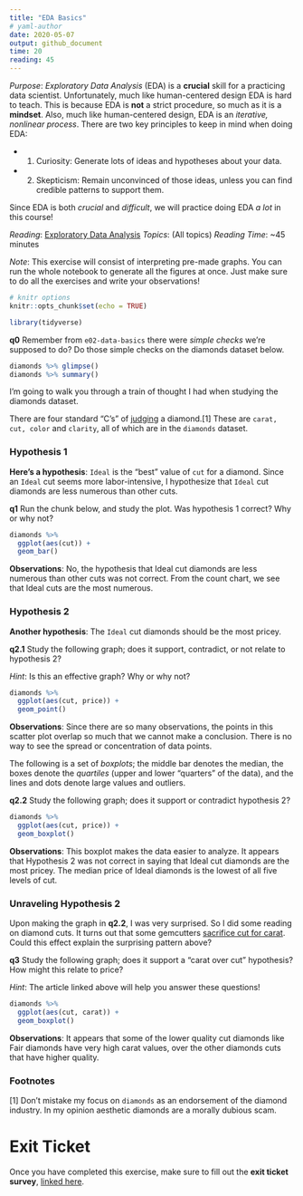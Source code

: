 ```yaml
---
title: "EDA Basics"
# yaml-author
date: 2020-05-07
output: github_document
time: 20
reading: 45
---
```


*Purpose*: *Exploratory Data Analysis* (EDA) is a __crucial__ skill for a
practicing data scientist. Unfortunately, much like human-centered design EDA is
hard to teach. This is because EDA is **not** a strict procedure, so much as it
is a **mindset**. Also, much like human-centered design, EDA is an *iterative,
nonlinear process*. There are two key principles to keep in mind when doing EDA:

- 1. Curiosity: Generate lots of ideas and hypotheses about your data.
- 2. Skepticism: Remain unconvinced of those ideas, unless you can find credible
  patterns to support them.

Since EDA is both *crucial* and *difficult*, we will practice doing EDA *a lot*
in this course!

*Reading*: [Exploratory Data Analysis](https://rstudio.cloud/learn/primers/3.1)
*Topics*: (All topics)
*Reading Time*: ~45 minutes

*Note*: This exercise will consist of interpreting pre-made graphs. You can run
the whole notebook to generate all the figures at once. Just make sure to do
all the exercises and write your observations!

```r
# knitr options
knitr::opts_chunk$set(echo = TRUE)
```

```r
library(tidyverse)

```

__q0__ Remember from `e02-data-basics` there were *simple checks* we're supposed
to do? Do those simple checks on the diamonds dataset below.

```r
diamonds %>% glimpse()
diamonds %>% summary()
```

I'm going to walk you through a train of thought I had when studying the
diamonds dataset.

There are four standard "C's" of
[judging](https://en.wikipedia.org/wiki/Diamond_(gemstone)) a diamond.[1] These
are `carat, cut, color` and `clarity`, all of which are in the `diamonds`
dataset.

### Hypothesis 1

**Here's a hypothesis**: `Ideal` is the "best" value of `cut` for a diamond.
Since an `Ideal` cut seems more labor-intensive, I hypothesize that `Ideal` cut
diamonds are less numerous than other cuts.

__q1__ Run the chunk below, and study the plot. Was hypothesis 1 correct? Why
or why not?

```r
diamonds %>%
  ggplot(aes(cut)) +
  geom_bar()
```

**Observations**: No, the hypothesis that Ideal cut diamonds are less numerous than other cuts was not correct. From the count chart, we see that Ideal cuts are the most numerous. 

### Hypothesis 2

**Another hypothesis**: The `Ideal` cut diamonds should be the most pricey.

__q2.1__ Study the following graph; does it support, contradict, or not relate to hypothesis 2?

*Hint*: Is this an effective graph? Why or why not?

```r
diamonds %>%
  ggplot(aes(cut, price)) +
  geom_point()
```

**Observations**: Since there are so many observations, the points in this scatter plot overlap so much that we cannot make a conclusion. There is no way to see the spread or concentration of data points.

The following is a set of *boxplots*; the middle bar denotes the median, the
boxes denote the *quartiles* (upper and lower "quarters" of the data), and the
lines and dots denote large values and outliers.

__q2.2__ Study the following graph; does it support or contradict hypothesis 2?

```r
diamonds %>%
  ggplot(aes(cut, price)) +
  geom_boxplot()
```

**Observations**: This boxplot makes the data easier to analyze. It appears that Hypothesis 2 was not correct in saying that Ideal cut diamonds are the most pricey. The median price of Ideal diamonds is the lowest of all five levels of cut.

### Unraveling Hypothesis 2

Upon making the graph in __q2.2__, I was very surprised. So I did some reading
on diamond cuts. It turns out that some gemcutters [sacrifice cut for
carat](https://en.wikipedia.org/wiki/Diamond_(gemstone)#Cut). Could this effect
explain the surprising pattern above?

__q3__ Study the following graph; does it support a "carat over cut" hypothesis? How might this relate to price?

*Hint*: The article linked above will help you answer these questions!

```r
diamonds %>%
  ggplot(aes(cut, carat)) +
  geom_boxplot()
```

**Observations**: It appears that some of the lower quality cut diamonds like Fair diamonds have very high carat values, over the other diamonds cuts that have higher quality.

### Footnotes


[1] Don't mistake my focus on `diamonds` as an endorsement of the diamond
industry. In my opinion aesthetic diamonds are a morally dubious scam.

<!-- include-exit-ticket -->
# Exit Ticket
<!-- -------------------------------------------------- -->

Once you have completed this exercise, make sure to fill out the **exit ticket survey**, [linked here](https://docs.google.com/forms/d/e/1FAIpQLSeuq2LFIwWcm05e8-JU84A3irdEL7JkXhMq5Xtoalib36LFHw/viewform?usp=pp_url&entry.693978880=e-stat00-eda-basics-assignment.Rmd).
